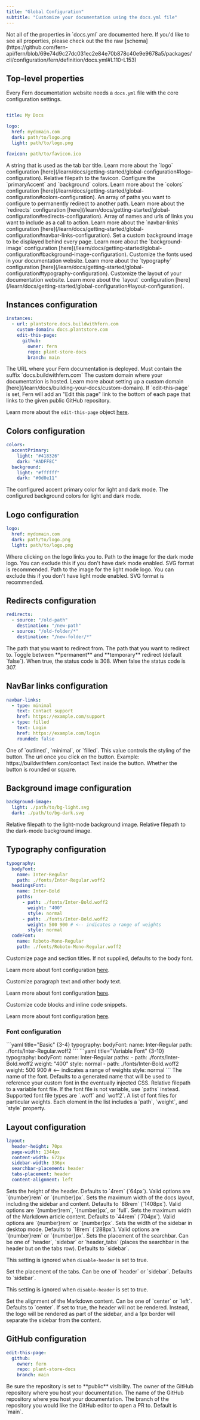 ```yaml
---
title: "Global Configuration"
subtitle: "Customize your documentation using the docs.yml file"
---
```


<Note>
  Not all of the properties in `docs.yml` are documented here. If you'd like to see all properties, please check out the 
  the  raw [schema](https://github.com/fern-api/fern/blob/69e74d9c27dc031ec2e84e70b878c40e9e9678a5/packages/cli/configuration/fern/definition/docs.yml#L110-L153)
</Note>

## Top-level properties

Every Fern documentation website needs a `docs.yml` file with the core configuration settings. 

```yaml docs.yml

title: My Docs

logo: 
  href: mydomain.com
  dark: path/to/logo.png
  light: path/to/logo.png

favicon: path/to/favicon.ico

```
<ParamField path="title" type="string" required={false}>
  A string that is used as the tab bar title.
</ParamField>

<ParamField path="logo" type="object" required={false}>
  Learn more about the `logo` configuration [here](/learn/docs/getting-started/global-configuration#logo-configuration). 
</ParamField>

<ParamField path="favicon" type="string" required={false}>
  Relative filepath to the favicon.
</ParamField>

<ParamField path="colors" type="objects" required={true}>
  Configure the `primaryAccent` and `background` colors. Learn more about the `colors` configuration 
  [here](/learn/docs/getting-started/global-configuration#colors-configuration). 
</ParamField>

<ParamField path="redirects" type="list of objects" required={false}>
  An array of paths you want to configure to permanently redirect to another path. Learn more about the 
  `redirects` configuration [here](/learn/docs/getting-started/global-configuration#redirects-configuration).
</ParamField>

<ParamField path="navbar-links" type="list of objects" required={false}>
  Array of names and urls of links you want to include as a call to action. Learn more about the 
  `navbar-links` configuration [here](/learn/docs/getting-started/global-configuration#navbar-links-configuration).
</ParamField>

<ParamField path="background-image" type="object" required={false}>
  Set a custom background image to be displayed behind every page. Learn more about the 
  `background-image` configuration [here](/learn/docs/getting-started/global-configuration#background-image-configuration).
</ParamField>

<ParamField path="typography" type="object" required={false}>
  Customize the fonts used in your documentation website. Learn more about the 
  `typography` configuration [here](/learn/docs/getting-started/global-configuration#typography-configuration).
</ParamField>

<ParamField path="layout" type="object" required={false}>
  Customize the layout of your documentation website. Learn more about the 
  `layout` configuration [here](/learn/docs/getting-started/global-configuration#layout-configuration).
</ParamField>

## Instances configuration
```yaml docs.yml
instances: 
  - url: plantstore.docs.buildwithfern.com
    custom-domain: docs.plantstore.com
    edit-this-page: 
      github: 
        owner: fern
        repo: plant-store-docs
        branch: main
```

<ParamField path="instances.url" type="string" required={true}>
  The URL where your Fern documentation is deployed. Must contain the suffix `docs.buildwithfern.com`
</ParamField>

<ParamField path="instances.custom-domain" type="string or list of strings" required={false}>
  The custom domain where your documentation is hosted. Learn more about setting up a custom domain [here](/learn/docs/building-your-docs/custom-domain). 
</ParamField>

<ParamField path="instances.edit-this-page" type="object" required={false}>
  If `edit-this-page` is set, Fern will add an "Edit this page" link to the bottom of each page that links to the given public GitHub repository. 
  
  Learn more about the `edit-this-page` object [here](#edit-this-page-configuration). 
</ParamField>

## Colors configuration 

```yaml docs.yml
colors: 
  accentPrimary: 
    light: "#418326"
    dark: "#ADFF8C"
  background: 
    light: "#ffffff"
    dark: "#0d0e11"    
```

<ParamField path="accentPrimary" type="object" required={true}>
  The configured accent primary color for light and dark mode. 
</ParamField>

<ParamField path="background" type="object" required={false}>
  The configured background colors for light and dark mode. 
</ParamField>

## Logo configuration

```yaml docs.yml
logo: 
  href: mydomain.com
  dark: path/to/logo.png
  light: path/to/logo.png
```

<ParamField path="logo.href" type="string" required={false}>
  Where clicking on the logo links you to.
</ParamField>

<ParamField path="logo.dark" type="string" required={false}>
  Path to the image for the dark mode logo. You can exclude this if you don't have dark mode enabled. SVG format is recommended.
</ParamField>

<ParamField path="logo.light" type="string" required={false}>
  Path to the image for the light mode logo. You can exclude this if you don't have light mode enabled. SVG format is recommended.
</ParamField>

## Redirects configuration

```yaml docs.yml
redirects:
  - source: "/old-path"
    destination: "/new-path"
  - source: "/old-folder/*"
    destination: "/new-folder/*"
```

<ParamField path="source" type="string" required={true}>
  The path that you want to redirect from.
</ParamField>

<ParamField path="destination" type="string" required={true}>
  The path that you want to redirect to.
</ParamField>

<ParamField path="permanent" type="boolean" required={false}>
  Toggle between **permanent** and **temporary** redirect (default `false`). When true, the status code is 308. When false the status code is 307.
</ParamField>

## NavBar links configuration

```yaml docs.yml
navbar-links:
  - type: minimal
    text: Contact support
    href: https://example.com/support
  - type: filled
    text: Login
    href: https://example.com/login
    rounded: false
```

<ParamField path="type" type="enum" required={false}>
  One of `outlined`, `minimal`, or `filled`. This value controls the styling of the button. 
</ParamField>

<ParamField path="href" type="string" required={false}>
  The url once you click on the button. Example: https://buildwithfern.com/contact
</ParamField>

<ParamField path="text" type="string" required={false}>
  Text inside the button.
</ParamField>

<ParamField path="rounded" type="boolean" required={false}>
  Whether the button is rounded or square. 
</ParamField>

## Background image configuration

```yaml docs.yml
background-image: 
  light: ./path/to/bg-light.svg
  dark: ./path/to/bg-dark.svg
```

<ParamField path="background-image.light" type="string" required={false}>
  Relative filepath to the light-mode background image. 
</ParamField>

<ParamField path="background-image.dark" type="string" required={false}>
  Relative filepath to the dark-mode background image.
</ParamField>


## Typography configuration 

```yaml docs.yml {2-16}
typography:
  bodyFont:
    name: Inter-Regular
    path: ./fonts/Inter-Regular.woff2
  headingsFont:
    name: Inter-Bold
    paths: 
      - path: ./fonts/Inter-Bold.woff2
        weight: "400"
        style: normal
      - path: ./fonts/Inter-Bold.woff2
        weight: 500 900 # <-- indicates a range of weights
        style: normal    
  codeFont: 
    name: Roboto-Mono-Regular
    path: ./fonts/Roboto-Mono-Regular.woff2
```
<ParamField path="typography.bodyFont" type="object" required={false}>
  Customize page and section titles. If not supplied, defaults to the body font. 
  
  Learn more about font configuration [here](/learn/docs/getting-started/global-configuration#font-configuration).
</ParamField>

<ParamField path="typography.headingsFont" type="object" required={false}>
  Customize paragraph text and other body text. 
  
  Learn more about font configuration [here](/learn/docs/getting-started/global-configuration#font-configuration). 
</ParamField>

<ParamField path="typography.codeFont" type="object" required={false}>
  Customize code blocks and inline code snippets. 
  
  Learn more about font configuration [here](/learn/docs/getting-started/global-configuration#font-configuration). 
</ParamField>

### Font configuration

<CodeGroup>
```yaml title="Basic" {3-4}
typography:
  bodyFont:
    name: Inter-Regular
    path: ./fonts/Inter-Regular.woff2
```
```yaml title="Variable Font" {3-10}
typography:
  bodyFont:
    name: Inter-Regular
    paths: 
      - path: ./fonts/Inter-Bold.woff2
        weight: "400"
        style: normal
      - path: ./fonts/Inter-Bold.woff2
        weight: 500 900 # <-- indicates a range of weights
        style: normal    
```
</CodeGroup>

<ParamField path="name" type="string" required={false}>
  The name of the font. Defaults to a generated name that will be used to reference your custom font in the eventually injected CSS. 
</ParamField>

<ParamField path="path" type="string" required={false}>
  Relative filepath to a variable font file. If the font file is not variable, use `paths` instead. 

  <Note>
    Supported font file types are `.woff` and `woff2`.
  </Note>
</ParamField>

<ParamField path="paths" type="object" required={false}>
  A list of font files for particular weights. Each element in the list includes a `path`, `weight`, and `style` property.
</ParamField>

## Layout configuration 

```yaml docs.yml
layout:
  header-height: 70px
  page-width: 1344px
  content-width: 672px
  sidebar-width: 336px
  searchbar-placement: header
  tabs-placement: header
  content-alignment: left
```

<ParamField path="layout.header-height" type="string" required={false}>
  Sets the height of the header. Defaults to `4rem` (`64px`). Valid options are `{number}rem` or `{number}px`. 
</ParamField>

<ParamField path="layout.page-width" type="string" required={false}>
  Sets the maximum width of the docs layout, including the sidebar and content. Defaults to `88rem` (`1408px`). 
  Valid options are `{number}rem`, `{number}px`, or `full`. 
</ParamField>

<ParamField path="layout.content-width" type="string" required={false}>
  Sets the maximum width of the Markdown article content. Defaults to `44rem` (`704px`). 
  Valid options are `{number}rem` or `{number}px`. 
</ParamField>

<ParamField path="layout.sidebar-width" type="string" required={false}>
  Sets the width of the sidebar in desktop mode. Defaults to `18rem` (`288px`). Valid options are `{number}rem` or `{number}px`. 
</ParamField>

<ParamField path="layout.searchbar-placement" type="string" required={false}>
  Sets the placement of the searchbar. Can be one of `header`, `sidebar` or `header_tabs` (places the searchbar in the header but on the tabs row). 
  Defaults to `sidebar`. 

  <Note>This setting is ignored when `disable-header` is set to true.</Note>
</ParamField>

<ParamField path="layout.tabs-placement" type="string" required={false}>
  Set the placement of the tabs. Can be one of `header` or `sidebar`. 
  Defaults to `sidebar`.

  <Note>This setting is ignored when `disable-header` is set to true.</Note>
</ParamField>

<ParamField path="layout.content-alignment" type="string" required={false}>
  Set the alignment of the Markdown content. Can be one of `center` or `left`. 
  Defaults to `center`. 
</ParamField>

<ParamField path="layout.disable-header" type="boolean" required={false}>
  If set to true, the header will not be rendered. Instead, the logo will be rendered as part of the sidebar,
  and a 1px border will separate the sidebar from the content.
</ParamField>

## GitHub configuration
```yaml docs.yml
edit-this-page: 
  github: 
    owner: fern
    repo: plant-store-docs
    branch: main
```

<Warning>
Be sure the repository is set to **public** visibility. 
</Warning>

<ParamField path="github.owner" type="string" required={true}>
  The owner of the GitHub repository where you host your documentation.  
</ParamField>

<ParamField path="github.repo" type="string" required={true}>
  The name of the GitHub repository where you host your documentation.  
</ParamField>

<ParamField path="github.branch" type="string" required={true}>
  The branch of the repository you would like the GitHub editor to open a PR to. Default is `main`. 
</ParamField>